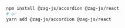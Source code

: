 ```bash
npm install @zag-js/accordion @zag-js/react
# or
yarn add @zag-js/accordion @zag-js/react
```
